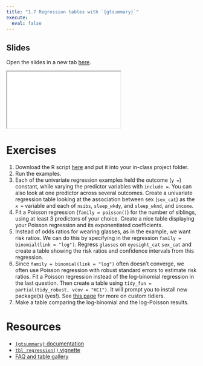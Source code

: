 ```yaml
---
title: "1.7 Regression tables with `{gtsummary}`"
execute: 
  eval: false
---
```


## Slides

Open the slides in a new tab [here](slides/07-regression.qmd){target="_blank"}.

<div>

```{=html}
<iframe class="slide-deck" src="slides/07-regression.html"></iframe>
```

</div>

# Exercises

1.  Download the R script [here](https://raw.githubusercontent.com/louisahsmith/epi590r-in-class/32b2ee1fbbff1b219917fb3ba5e440de333a060a/R/regression-examples.R) and put it into your in-class project folder.
2.  Run the examples.
3.  Each of the univariate regression examples held the outcome (`y =`) constant, while varying the predictor variables with `include =`. You can also look at one predictor across several outcomes. Create a univariate regression table looking at the association between sex (`sex_cat`) as the `x =` variable and each of `nsibs`, `sleep_wkdy`, and `sleep_wknd`, and `income`.
4.  Fit a Poisson regression (`family = poisson()`) for the number of siblings, using at least 3 predictors of your choice. Create a nice table displaying your Poisson regression and its exponentiated coefficients.
5.  Instead of odds ratios for wearing glasses, as in the example, we want risk ratios. We can do this by specifying in the regression `family = binomial(link = "log")`. Regress `glasses` on `eyesight_cat` `sex_cat` and create a table showing the risk ratios and confidence intervals from this regression.
6.  Since `family = binomial(link = "log")` often doesn't converge, we often use Poisson regression with robust standard errors to estimate risk ratios. Fit a Poisson regression instead of the log-binomial regression in the last question. Then create a table using `tidy_fun = partial(tidy_robust, vcov = "HC1")`. It will prompt you to install new package(s) (yes!). See [this page](https://www.danieldsjoberg.com/gtsummary/reference/custom_tidiers.html) for more on custom tidiers.
7.  Make a table comparing the log-binomial and the log-Poisson results.

# Resources

-   [`{gtsummary}` documentation](https://www.danieldsjoberg.com/gtsummary/)
-   [`tbl_regression()` vignette](https://www.danieldsjoberg.com/gtsummary/articles/tbl_regression.html)
-   [FAQ and table gallery](https://www.danieldsjoberg.com/gtsummary/articles/gallery.html)

<!-- - [`{gt}` documentation](https://gt.rstudio.com/) -->

<!-- - [`{flextable}` documentation](https://ardata-fr.github.io/flextable-book/) -->

<!-- - [`{gtExtras}` documentation](https://jthomasmock.github.io/gtExtras/) -->

<!-- - Discussion [here](https://github.com/quarto-dev/quarto-cli/issues/1556) and [here](https://github.com/davidgohel/flextable/issues/494) about table rendering issues that will be fixed in the next quarto update. -->
